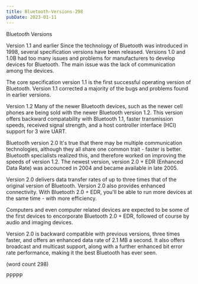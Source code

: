 ```yaml
---
title: Bluetooth-Versions-298
pubDate: 2023-01-11
---
```


Bluetooth Versions

Version 1.1 and earlier
Since the technology of Bluetooth was introduced in
1998, several specification versions have been
released.  Versions 1.0 and 1.0B had too many issues
and problems for manufacturers to develop devices 
for Bluetooth.  The main issue was the lack of
communication among the devices.

The core specification version 1.1 is the first 
successful operating version of Bluetooth.  Version
1.1 corrected a majority of the bugs and problems
found in earlier versions.

Version 1.2
Many of the newer Bluetooth devices, such as the 
newer cell phones are being sold with the newer
Bluetooth version 1.2.  This version offers backward
compatability with Bluetooth 1.1, faster transmission
speeds, received signal strength, and a host
controller interface (HCI) support for 3 wire UART.

Bluetooth version 2.0
It's true that there may be multiple communication
technologies, although they all share one common
trait - faster is better.  Bluetooth specialists
realized this, and therefore worked on improving
the speeds of version 1.2.  The newest version, 
version 2.0 + EDR (Enhanced Data Rate) was 
accounced in 2004 and became available in late
2005.

Version 2.0 delivers data transfer rates of up
to three times that of the original version of
Bluetooth.  Version 2.0 also provides enhanced
connectivity.  With Bluetooth 2.0 + EDR, you'll
be able to run more devices at the same time -
with more efficiency.

Computers and even computer related devices are
expected to be some of the first devices to 
encorporate Bluetooth 2.0 + EDR, followed of 
course by audio and imaging devices.  

Version 2.0 is backward compatible with previous
versions, three times faster, and offers an
enhanced data rate of 2.1 MB a second.  It also
offers broadcast and multicast support, along
with a further enhanced bit error rate
performance, making it the best Bluetooth has
ever seen.

(word count 298)

PPPPP